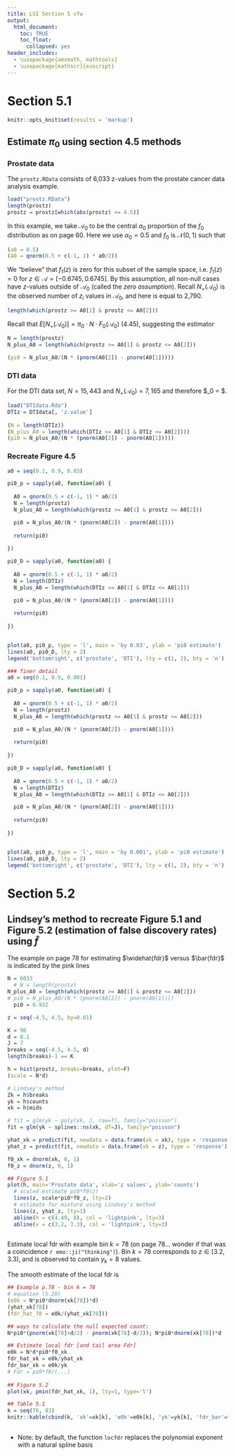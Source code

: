 ```yaml
---
title: LSI Section 5 vfw
output:
  html_document:
    toc: TRUE
    toc_float:
      collapsed: yes
header_includes:
  - \usepackage{amsmath, mathtools}
  - \usepackage[mathscr]{euscript}
---
```

   
# Section 5.1

```r
knitr::opts_knit$set(results = 'markup')
```

## Estimate $\pi_0$ using section 4.5 methods

### Prostate data

The `prostz.RData` consists of 6,033 z-values from the prostate cancer data analysis example. 

```r
load("prostz.RData")
length(prostz)
prostz = prostz[which(abs(prostz) <= 4.5)]
```

In this example, we take $\mathscr{A}_0$ to be the central $\alpha_0$ proportion of the $f_0$ distribution as on page 60. Here we use $\alpha_0 = 0.5$ and $f_0$ is $\mathscr{N}(0, 1)$ such that   

\begin{align}
\mathscr{A}_0 & = \left[ \Phi^{-1} (0.5 - \alpha_0/2), \Phi^{-1}(0.5+\alpha_0/2) \right] \\
& = \left[ \Phi^{-1} (0.5 - 0.5/2), \Phi^{-1}(0.5+0.5/2) \right] \\
& = \left[ \Phi^{-1} (0.25), \Phi^{-1}(0.75) \right] \\
& = \left[ -0.6745, 0.6745 \right] 
\end{align}

```r
(a0 = 0.5)
(A0 = qnorm(0.5 + c(-1, 1) * a0/2))
```

We "believe" that $f_1(z)$ is zero for this subset of the sample space, i.e. $f_1(z) = 0$ for $z \in \mathscr{A} = [ -0.6745, 0.6745 ]$. By this assumption, all non-null cases have $z$-values outside of $\mathscr{A}_0$ (called the _zero assumption_). Recall  $N_+(\mathscr{A}_0)$ is the observed number of $z_i$ values in $\mathscr{A}_0$, and here is equal to 2,790. 

```r
length(which(prostz >= A0[1] & prostz <= A0[2]))
```
 
Recall that $E[N_+(\mathscr{A}_0)] = \pi_0 \cdot N \cdot F_0(\mathscr{A}_0)$ (4.45), suggesting the estimator 

\begin{align}
\widehat{\pi}_0 & = N_+(\mathscr{A}_0)/(N \cdot F_0(\mathscr{A}_0)) \\
& = \frac{2,790}{6,033 \cdot F_0(\mathscr{A}_0)}
\end{align}

```r
N = length(prostz)
N_plus_A0 = length(which(prostz >= A0[1] & prostz <= A0[2]))

(pi0 = N_plus_A0/(N * (pnorm(A0[2]) - pnorm(A0[1]))))
```

### DTI data

For the DTI data set, $N = 15,443$ and $N_+(\mathscr{A}_0) = 7,165$ and therefore $\widehat{\pi}_0 = $. 

```r
load("DTIdata.Rda")
DTIz = DTIdata[, 'z.value']
  
(N = length(DTIz))
(N_plus_A0 = length(which(DTIz >= A0[1] & DTIz <= A0[2])))
(pi0 = N_plus_A0/(N * (pnorm(A0[2]) - pnorm(A0[1]))))
```



### Recreate Figure 4.5

```r

a0 = seq(0.1, 0.9, 0.03)

pi0_p = sapply(a0, function(a0) {
  
  A0 = qnorm(0.5 + c(-1, 1) * a0/2)
  N = length(prostz)
  N_plus_A0 = length(which(prostz >= A0[1] & prostz <= A0[2]))

  pi0 = N_plus_A0/(N * (pnorm(A0[2]) - pnorm(A0[1])))
  
  return(pi0)
  
})

pi0_D = sapply(a0, function(a0) {
  
  A0 = qnorm(0.5 + c(-1, 1) * a0/2)
  N = length(DTIz)
  N_plus_A0 = length(which(DTIz >= A0[1] & DTIz <= A0[2]))

  pi0 = N_plus_A0/(N * (pnorm(A0[2]) - pnorm(A0[1])))
  
  return(pi0)
  
})


plot(a0, pi0_p, type = 'l', main = 'by 0.03', ylab = 'pi0 estimate')
lines(a0, pi0_D, lty = 2)
legend('bottomright', c('prostate', 'DTI'), lty = c(1, 2), bty = 'n')

### finer detail
a0 = seq(0.1, 0.9, 0.001)

pi0_p = sapply(a0, function(a0) {
  
  A0 = qnorm(0.5 + c(-1, 1) * a0/2)
  N = length(prostz)
  N_plus_A0 = length(which(prostz >= A0[1] & prostz <= A0[2]))

  pi0 = N_plus_A0/(N * (pnorm(A0[2]) - pnorm(A0[1])))
  
  return(pi0)
  
})

pi0_D = sapply(a0, function(a0) {
  
  A0 = qnorm(0.5 + c(-1, 1) * a0/2)
  N = length(DTIz)
  N_plus_A0 = length(which(DTIz >= A0[1] & DTIz <= A0[2]))

  pi0 = N_plus_A0/(N * (pnorm(A0[2]) - pnorm(A0[1])))
  
  return(pi0)
  
})


plot(a0, pi0_p, type = 'l', main = 'by 0.001', ylab = 'pi0 estimate')
lines(a0, pi0_D, lty = 2)
legend('bottomright', c('prostate', 'DTI'), lty = c(1, 2), bty = 'n')

```


# Section 5.2

## Lindsey's method to recreate Figure 5.1 and Figure 5.2 (estimation of false discovery rates) using $\widehat{f}$

The example on page 78 for estimating $\widehat{fdr}$ versus $\bar{fdr}$ is indicated by the pink lines

```r
N = 6033 
  # N = length(prostz)
N_plus_A0 = length(which(prostz >= A0[1] & prostz <= A0[2]))
# pi0 = N_plus_A0/(N * (pnorm(A0[2]) - pnorm(A0[1])))
  pi0 = 0.932

z = seq(-4.5, 4.5, by=0.01)

K = 90
d = 0.1
J = 7
breaks = seq(-4.5, 4.5, d)
length(breaks)-1 == K

h = hist(prostz, breaks=breaks, plot=F)
(scale = N*d)

# Lindsey's method
Zk = h$breaks
yk = h$counts
xk = h$mids

# fit = glm(yk ~ poly(xk, J, raw=T), family="poisson")
fit = glm(yk ~ splines::ns(xk, df=J), family="poisson")

yhat_xk = predict(fit, newdata = data.frame(xk = xk), type = 'response')
yhat_z = predict(fit, newdata = data.frame(xk = z), type = 'response')

f0_xk = dnorm(xk, 0, 1)
f0_z = dnorm(z, 0, 1)

## Figure 5.1 
plot(h, main='Prostate data', xlab='z values', ylab='counts')
  # scaled estimate pi0*f0(z)
  lines(z, scale*pi0*f0_z, lty=2)
  # estimate for mixture using Lindsey's method
  lines(z, yhat_z, lty=1)
  abline(h = c(4.49, 8), col = 'lightpink', lty=3)
  abline(v = c(3.2, 3.3), col = 'lightpink', lty=3)
  

```

Estimate local fdr with example bin $k = 78$ (on page 78... wonder if that was a coincidence `r emo::ji("thinking")`). Bin $k=78$ corresponds to $z \in [3.2, 3.3)$, and is observed to contain $y_k = 8$ values. 

The smooth estimate of the local fdr is 

\begin{align}
\widehat{fdr}(x_k) & = \frac{\widehat{\pi}_0 f_0(x_k)}{\widehat{f}(x_k)} \hskip 5mm \text{(5.5)} \\
& =  \frac{\widehat{\pi}_0 f_0(x_k)}{\widehat{f}(x_k)} \cdot \frac{N \cdot d}{N \cdot d} \\
& = \frac{N \cdot \hat{\pi}_0 \cdot f_0(x_k) \cdot d}{N \cdot d \cdot \hat{f}(x_k)} \\
& \approx \frac{N \cdot \widehat{\pi}_0 \cdot [F_0(x_k + d/2) - F_0(x_k - d/2)]}{N \cdot d \cdot \widehat{f}(x_k)} \\
& = \frac{e_{0k}}{\widehat{y}_k}
& = \frac{1.14}{4.49} \\
& = 0.254
\end{align}

```r

## Example p.78 - bin k = 78
# equation (5.20)
(e0k = N*pi0*dnorm(xk[78])*d)
(yhat_xk[78])
(fdr_hat_78 = e0k/(yhat_xk[78]))

## ways to calculate the null expected count:  
N*pi0*(pnorm(xk[78]+d/2) - pnorm(xk[78]-d/2)); N*pi0*dnorm(xk[78])*d

## Estimate local fdr [and tail area Fdr]
e0k = N*d*pi0*f0_xk
fdr_hat_xk = e0k/yhat_xk
fdr_bar_xk = e0k/yk
# Fdr = pi0*f0/(...)  
  
## Figure 5.2
plot(xk, pmin(fdr_hat_xk, 1), lty=1, type='l')  

## Table 5.1
k = seq(76, 83)
knitr::kable(cbind(k, 'xk'=xk[k], 'e0k'=e0k[k], 'yk'=yk[k], 'fdr_bar'=fdr_bar_xk[k], 'y_hat'=yhat_xk[k], 'fdr_hat'=fdr_hat_xk[k]), row.names = F)
  
```





* Note: by default, the function `locfdr` replaces the polynomial exponent with a natural spline basis
